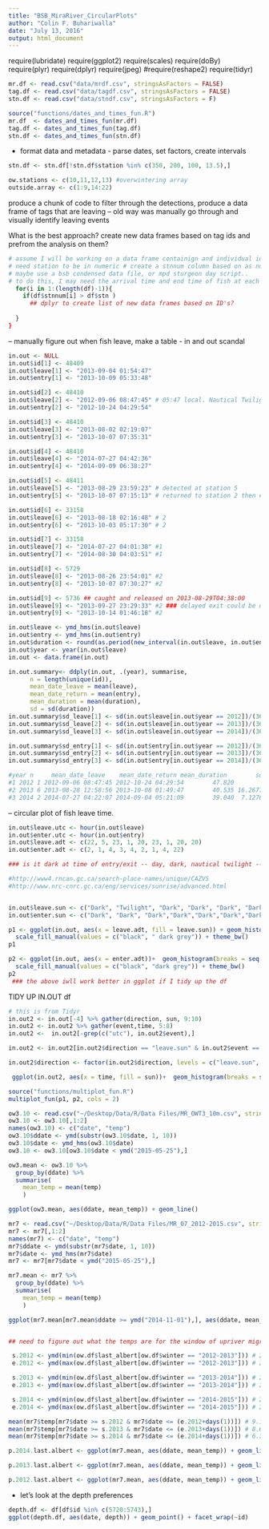 ```yaml
---
title: "BSB_MiraRiver_CircularPlots"
author: "Colin F. Buhariwalla"
date: "July 13, 2016"
output: html_document
---
```



require(lubridate)
require(ggplot2)
require(scales)
require(doBy)
require(plyr)
require(dplyr)
require(jpeg)
#require(reshape2)
require(tidyr)


```r
mr.df <- read.csv("data/mrdf.csv", stringsAsFactors = FALSE)
tag.df <- read.csv("data/tagdf.csv", stringsAsFactors = FALSE)
stn.df <- read.csv("data/stndf.csv", stringsAsFactors = F)
```


```r
source("functions/dates_and_times_fun.R")
mr.df  <- dates_and_times_fun(mr.df)
tag.df <- dates_and_times_fun(tag.df)
stn.df <- dates_and_times_fun(stn.df)
```

- format data and metadata - parse dates, set factors, create intervals 
```r
stn.df <- stn.df[!stn.df$station %in% c(350, 200, 100, 13.5),]
```

```r
ow.stations <- c(10,11,12,13) #overwintering array
outside.array <- c(1:9,14:22)
```

produce a chunk of code to filter through the detections, produce a data frame of tags that are leaving -- old way was manually go through and visually identify leaving events

What is the best approach? create new data frames based on tag ids and prefrom the analysis on them? 
```r
# assume I will be working on a data frame containign and individual id. 
# need station to be in numeric # create a stnnum column based on as numeric station column 
# maybe use a bsb condensed data file, or mpd sturgeon day script.. 
# to do this, I may need the arrival time and end time of fish at each station, thus sequential station information would be applicable. 
  for(i in 1:(length(df)-1)){
    if(df$stnnum[i] > df$stn )
      ## dplyr to create list of new data frames based on ID's? 
      
  }
}
```
-- manually figure out when fish leave, make a table - in and out scandal
```r
in.out <- NULL
in.out$id[1] <- 48409
in.out$leave[1] <- "2013-09-04 01:54:47"
in.out$entry[1] <- "2013-10-09 05:33:48"

in.out$id[2] <- 48410
in.out$leave[2] <- "2012-09-06 08:47:45" # 05:47 local. Nautical Twilight starts at 05:20; Civil Twilight 05:47; Sunrise 06:27
in.out$entry[2] <- "2012-10-24 04:29:54"

in.out$id[3] <- 48410
in.out$leave[3] <- "2013-08-02 02:19:07"
in.out$entry[3] <- "2013-10-07 07:35:31"

in.out$id[4] <- 48410
in.out$leave[4] <- "2014-07-27 04:42:36"
in.out$entry[4] <- "2014-09-09 06:38:27"

in.out$id[5] <- 48411
in.out$leave[5] <- "2013-08-29 23:59:23" # detected at station 5
in.out$entry[5] <- "2013-10-07 07:15:13" # returned to station 2 then # 7

in.out$id[6] <- 33158
in.out$leave[6] <- "2013-08-18 02:16:48" # 2
in.out$entry[6] <- "2013-10-03 05:17:30" # 2

in.out$id[7] <- 33158
in.out$leave[7] <- "2014-07-27 04:01:38" #1
in.out$entry[7] <- "2014-08-30 04:03:51" #1

in.out$id[8] <- 5729
in.out$leave[8] <- "2013-08-26 23:54:01" #2
in.out$entry[8] <- "2013-10-07 07:30:27" #2

in.out$id[9] <- 5736 ## caught and released on 2013-08-29T04:38:00
in.out$leave[9] <- "2013-09-27 23:29:33" #2 ### delayed exit could be due to tagging effect
in.out$entry[9] <- "2013-10-14 01:46:18" #2

in.out$leave <- ymd_hms(in.out$leave)
in.out$entry <- ymd_hms(in.out$entry)
in.out$duration <- round(as.period(new_interval(in.out$leave, in.out$entry), "seconds")/(3600*24), digits = 2)
in.out$year <- year(in.out$leave)
in.out <- data.frame(in.out)

in.out.summary<- ddply(in.out, .(year), summarise, 
      n = length(unique(id)),
      mean_date_leave = mean(leave),
      mean_date_return = mean(entry),
      mean_duration = mean(duration),
      sd = sd(duration))
in.out.summary$sd_leave[1] <- sd(in.out$leave[in.out$year == 2012])/(3600*24)
in.out.summary$sd_leave[2] <- sd(in.out$leave[in.out$year == 2013])/(3600*24)
in.out.summary$sd_leave[3] <- sd(in.out$leave[in.out$year == 2014])/(3600*24)

in.out.summary$sd_entry[1] <- sd(in.out$entry[in.out$year == 2012])/(3600*24)
in.out.summary$sd_entry[2] <- sd(in.out$entry[in.out$year == 2013])/(3600*24)
in.out.summary$sd_entry[3] <- sd(in.out$entry[in.out$year == 2014])/(3600*24)

#year n     mean_date_leave    mean_date_return mean_duration        sd    sd_leave    sd_entry
#1 2012 1 2012-09-06 08:47:45 2012-10-24 04:29:54        47.820        NA          NA          NA
#2 2013 6 2013-08-28 12:58:56 2013-10-08 01:49:47        40.535 16.267704 18.87939290 18.87939290
#3 2014 2 2014-07-27 04:22:07 2014-09-04 05:21:09        39.040  7.127636  0.02011653  0.02011653
```

-- circular plot of fish leave time. 
```r
in.out$leave.utc <- hour(in.out$leave)
in.out$enter.utc <- hour(in.out$entry)
in.out$leave.adt <- c(22, 5, 23, 1, 20, 23, 1, 20, 20)
in.out$enter.adt <- c(2, 1, 4, 3, 4, 2, 1, 4, 22)

### is it dark at time of entry/exit -- day, dark, nautical twilight -- nautical twilight used because astronomical twilight will be hampered by the anthropogenic lights; (plus it's the max twilight you can use )

#http://www4.rncan.gc.ca/search-place-names/unique/CAZVS
#http://www.nrc-cnrc.gc.ca/eng/services/sunrise/advanced.html


in.out$leave.sun <- c("Dark", "Twilight", "Dark", "Dark", "Dark", "Dark","Dark", "Dark","Dark")
in.out$enter.sun <- c("Dark", "Dark", "Dark","Dark","Dark","Dark","Dark","Dark","Dark")

p1 <- ggplot(in.out, aes(x = leave.adt, fill = leave.sun)) + geom_histogram(breaks = seq(0,24), width = 1) + coord_polar(start = 0, direction = 1) + scale_x_continuous(breaks = seq(0,24), labels = seq(0,24)) + xlab("Departure Time (AST)") + ggtitle("Departure Time") + theme(axis.text = element_text(size = 30), axis.title = element_text(size =30), plot.title = element_text(size = 30)) +
  scale_fill_manual(values = c("black", " dark grey")) + theme_bw()
p1 

p2 <- ggplot(in.out, aes(x = enter.adt))+  geom_histogram(breaks = seq(0,24), width = 1) + coord_polar(start = 0, direction = 1) + scale_x_continuous(breaks = seq(0,24), labels = seq(0,24)) + xlab("Return Time(AST)") + theme(legend.position = "none") + theme(axis.text = element_text(size = 30), axis.title = element_text(size =30), plot.title = element_text(size = 30)) +
  scale_fill_manual(values = c("black", "dark grey")) + theme_bw()
p2
 ### the above iwll work better in ggplot if I tidy up the df

```

TIDY UP IN.OUT df

```r
# this is from Tidyr
in.out2 <- in.out[-4] %>% gather(direction, sun, 9:10)
in.out2 <- in.out2 %>% gather(event,time, 5:8)
in.out2 <-  in.out2[-grep(c("utc"), in.out2$event),]

in.out2 <- in.out2[in.out2$direction == "leave.sun" & in.out2$event == "leave.adt"|in.out2$direction == "enter.sun" & in.out2$event == "enter.adt",]

in.out2$direction <- factor(in.out2$direction, levels = c("leave.sun", "enter.sun"))

 ggplot(in.out2, aes(x = time, fill = sun))+  geom_histogram(breaks = seq(0,24), width = 1) + coord_polar(start = 0, direction = 1) + scale_x_continuous(breaks = seq(0,24), labels = seq(0,24)) + xlab("Time of Day (hour)") + ylab("Number of Events") + facet_grid(.~ direction)  + scale_fill_manual(values = c("black", "dark grey")) + theme_bw() + theme(axis.text = element_text(size = 25), axis.title = element_text(size =25), plot.title = element_text(size = 25), strip.background = element_blank(), strip.text = element_blank(), legend.title = element_blank())
```

```r
source("functions/multiplot_fun.R")
multiplot_fun(p1, p2, cols = 2)
```


```r
ow3.10 <- read.csv("~/Desktop/Data/R/Data Files/MR_OWT3_10m.csv", stringsAsFactors = FALSE, header = TRUE, dec = ".")
ow3.10 <- ow3.10[,1:2]
names(ow3.10) <- c("date", "temp")
ow3.10$ddate <- ymd(substr(ow3.10$date, 1, 10))
ow3.10$date <- ymd_hms(ow3.10$date)
ow3.10 <- ow3.10[ow3.10$date < ymd("2015-05-25"),]

ow3.mean <- ow3.10 %>%
  group_by(ddate) %>%
  summarise(
    mean_temp = mean(temp)
    )

ggplot(ow3.mean, aes(ddate, mean_temp)) + geom_line() 

mr7 <- read.csv("~/Desktop/Data/R/Data Files/MR_07_2012-2015.csv", stringsAsFactors = FALSE, header = TRUE, dec = ".")
mr7 <- mr7[,1:2]
names(mr7) <- c("date", "temp")
mr7$ddate <- ymd(substr(mr7$date, 1, 10))
mr7$date <- ymd_hms(mr7$date)
mr7 <- mr7[mr7$date < ymd("2015-05-25"),]

mr7.mean <- mr7 %>%
  group_by(ddate) %>%
  summarise(
    mean_temp = mean(temp)
    )

ggplot(mr7.mean[mr7.mean$ddate >= ymd("2014-11-01"),], aes(ddate, mean_temp)) + geom_line() + geom_vline(aes(xintercept = e.2014))


## need to figure out what the temps are for the window of upriver migration 

 s.2012 <- ymd(min(ow.df$last_albert[ow.df$winter == "2012-2013"])) # 2012-11-21
 e.2012 <- ymd(max(ow.df$last_albert[ow.df$winter == "2012-2013"])) # 2012-11-25

 s.2013 <- ymd(min(ow.df$last_albert[ow.df$winter == "2013-2014"])) # 2013-11-12
 e.2013 <- ymd(max(ow.df$last_albert[ow.df$winter == "2013-2014"])) # 2013-11-21

 s.2014 <- ymd(min(ow.df$last_albert[ow.df$winter == "2014-2015"])) # 2014-11-20
 e.2014 <- ymd(max(ow.df$last_albert[ow.df$winter == "2014-2015"])) # 2014-11-22

mean(mr7$temp[mr7$date >= s.2012 & mr7$date <= (e.2012+days(1))]) # 9.1°C
mean(mr7$temp[mr7$date >= s.2013 & mr7$date <= (e.2013+days(1))]) # 8.6°C
mean(mr7$temp[mr7$date >= s.2014 & mr7$date <= (e.2014+days(1))]) # 6.3°C

p.2014.last.albert <- ggplot(mr7.mean, aes(ddate, mean_temp)) + geom_line() + geom_vline(xintercept = as.numeric(s.2012)) + geom_vline(xintercept = as.numeric(e.2012)) + geom_vline(xintercept = as.numeric(s.2013))+                                                                                                                                                                                                geom_vline(xintercept = as.numeric(e.2013)) + geom_vline(xintercept = as.numeric(s.2014)) + geom_vline(xintercept = as.numeric(e.2014)) + scale_x_datetime(breaks = date_breaks("1 months"), labels = date_format("%b %Y"), limit = c(ymd("2014-11-01"), ymd("2014-12-30")))

p.2013.last.albert <- ggplot(mr7.mean, aes(ddate, mean_temp)) + geom_line() + geom_vline(xintercept = as.numeric(s.2012)) + geom_vline(xintercept = as.numeric(e.2012)) + geom_vline(xintercept = as.numeric(s.2013))+                                                                                                                                                                                                geom_vline(xintercept = as.numeric(e.2013)) + geom_vline(xintercept = as.numeric(s.2014)) + geom_vline(xintercept = as.numeric(e.2014)) + scale_x_datetime(breaks = date_breaks("1 months"), labels = date_format("%b %Y"), limit = c(ymd("2013-11-01"), ymd("2013-12-30")))

p.2012.last.albert <- ggplot(mr7.mean, aes(ddate, mean_temp)) + geom_line() + geom_vline(xintercept = as.numeric(s.2012)) + geom_vline(xintercept = as.numeric(e.2012)) + geom_vline(xintercept = as.numeric(s.2013))+                                                                                                                                                                                                geom_vline(xintercept = as.numeric(e.2013)) + geom_vline(xintercept = as.numeric(s.2014)) + geom_vline(xintercept = as.numeric(e.2014)) + scale_x_datetime(breaks = date_breaks("1 months"), labels = date_format("%b %Y"), limit = c(ymd("2012-11-01"), ymd("2012-12-30")))
```

- let's look at the depth preferences
```r
depth.df <- df[df$id %in% c(5720:5743),]
ggplot(depth.df, aes(date, depth)) + geom_point() + facet_wrap(~id)
```

